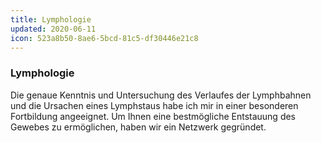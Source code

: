 ```yaml
---
title: Lymphologie
updated: 2020-06-11
icon: 523a8b50-8ae6-5bcd-81c5-df30446e21c8
---
```


### Lymphologie

Die genaue Kenntnis und Untersuchung des Verlaufes der Lymphbahnen und die Ursachen eines Lymphstaus habe ich mir in einer besonderen Fortbildung angeeignet. Um Ihnen eine bestmögliche Entstauung des Gewebes zu ermöglichen, haben wir ein Netzwerk gegründet.
